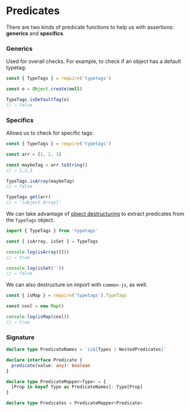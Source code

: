 
# Predicates

There are two kinds of predicate functions to help us with assertions: **generics** and **specifics**.

### Generics

Used for overall checks. For example, to check if an object has a default typetag:

```js
const { TypeTags } = require('typetags')

const o = Object.create(null)

TypeTags.isDefaultTag(o)
// → false
```

### Specifics

Allows us to check for specific tags:

```js
const { TypeTags } = require('typetags')

const arr = [1, 2, 3]

const maybeTag = arr.toString()
// → 1,2,3

TypeTags.isArray(maybeTag)
// → false

TypeTags.get(arr)
// → '[object Array]'
```

We can take advantage of [object destructuring](https://developer.mozilla.org/en-US/docs/Web/JavaScript/Reference/Operators/Destructuring_assignment#object_destructuring) to extract predicates from the `TypeTags` object.

```js
import { TypeTags } from 'typetags'

const { isArray, isSet } = TypeTags

console.log(isArray([]))
// → true

console.log(isSet(''))
// → false
```

We can also destructure on import with `common-js`, as well.

```js
const { isMap } = require('typetags').TypeTags

const cool = new Map()

console.log(isMap(cool))
// → true
```

### Signature

```ts
declare type PredicateNames = `is${Types | NestedPredicates}`

declare interface Predicate {
  predicate(value: any): boolean
}

declare type PredicateMapper<Type> = {
  [Prop in keyof Type as PredicateNames]: Type[Prop]
}

declare type Predicates = PredicateMapper<Predicate>
```
